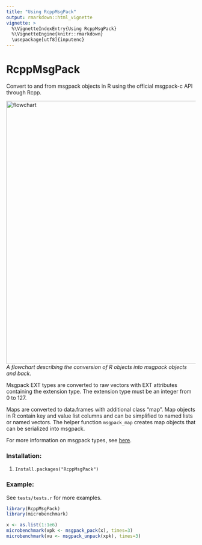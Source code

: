 ---
title: "Using RcppMsgPack"
output: rmarkdown::html_vignette
vignette: >
  %\VignetteIndexEntry{Using RcppMsgPack}
  %\VignetteEngine{knitr::rmarkdown}
  \usepackage[utf8]{inputenc}
---

# RcppMsgPack
Convert to and from msgpack objects in R using the official msgpack-c API through Rcpp.

![flowchart](msgpack_flowchart.png "Conversion flowchart"){width=700px}
*A flowchart describing the conversion of R objects into msgpack objects and back.*

Msgpack EXT types are converted to raw vectors with EXT attributes containing the extension type.  The extension type must be an integer from 0 to 127.  

Maps are converted to data.frames with additional class "map".  Map objects in R contain key and value list columns and can be simplified to named lists or named vectors.  The helper function `msgpack_map` creates map objects that can be serialized into msgpack.  

For more information on msgpack types, see [here](https://github.com/msgpack/msgpack/blob/master/spec.md).  

### Installation:
1. `Install.packages("RcppMsgPack")`

### Example:
See `tests/tests.r` for more examples.  
```{r}
library(RcppMsgPack)
library(microbenchmark)

x <- as.list(1:1e6)
microbenchmark(xpk <- msgpack_pack(x), times=3)
microbenchmark(xu <- msgpack_unpack(xpk), times=3)
```
